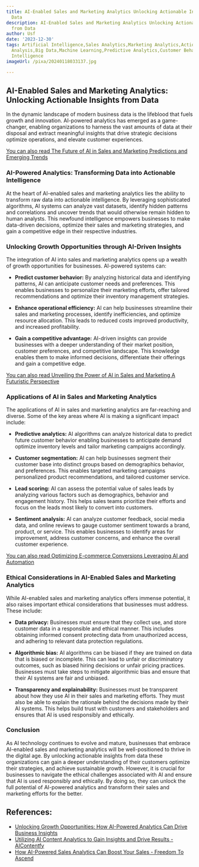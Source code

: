 ```yaml
---
title: AI-Enabled Sales and Marketing Analytics Unlocking Actionable Insights from
  Data
description: AI-Enabled Sales and Marketing Analytics Unlocking Actionable Insights
  from Data
author: Usf
date: '2023-12-30'
tags: Artificial Intelligence,Sales Analytics,Marketing Analytics,Actionable Insights,Data
  Analysis,Big Data,Machine Learning,Predictive Analytics,Customer Behavior,Business
  Intelligence
imageUrl: /pixa/20240118033137.jpg

---
```

##  AI-Enabled Sales and Marketing Analytics: Unlocking Actionable Insights from Data

In the dynamic  landscape of modern business data is the lifeblood that fuels growth and innovation.  AI-powered analytics has emerged as a game-changer, enabling organizations to harness the vast amounts of data at their disposal and extract meaningful insights  that drive strategic decisions optimize operations, and elevate customer experiences.

[You  can also read The Future of AI in Sales and Marketing Predictions and Emerging Trends](The%20Future%20of%20AI%20in%20Sales%20and%20Marketing%20Predictions%20and%20Emerging%20Trends)


### AI-Powered Analytics: Transforming Data into  Actionable Intelligence

At the  heart of AI-enabled sales and marketing analytics  lies the ability  to transform  raw data into actionable  intelligence. By  leveraging sophisticated algorithms, AI systems can analyze vast datasets, identify hidden patterns and correlations and uncover trends  that  would otherwise remain  hidden to human analysts.  This newfound intelligence  empowers businesses to make  data-driven decisions, optimize their sales and marketing strategies, and gain a competitive edge in their respective industries.

### Unlocking Growth  Opportunities through AI-Driven Insights

The integration of AI into sales and marketing analytics opens up a wealth of  growth opportunities  for businesses. AI-powered systems can:

* **Predict  customer behavior:**  By  analyzing historical data  and identifying  patterns, AI can anticipate customer needs and preferences. This enables businesses to personalize their  marketing efforts, offer tailored recommendations and optimize their inventory management strategies.

* **Enhance  operational efficiency:** AI can  help businesses streamline their sales and marketing processes, identify  inefficiencies, and optimize resource allocation. This leads to reduced costs improved productivity, and increased profitability.

* **Gain a competitive advantage:** AI-driven insights can provide businesses with  a deeper  understanding of their market  position, customer preferences, and competitive landscape. This knowledge enables  them to make informed decisions,  differentiate their offerings and gain a competitive edge.

[You can also  read Unveiling the Power of AI in Sales and Marketing  A Futuristic Perspective](Unveiling%20the%20Power%20of%20AI%20in%20Sales%20and%20Marketing%20A%20Futuristic%20Perspective)


### Applications of AI in Sales  and Marketing Analytics

The applications of AI in sales and marketing analytics are far-reaching  and diverse. Some of the key areas where AI is making a significant impact include:

* **Predictive analytics:** AI algorithms  can analyze historical data to predict future customer behavior enabling businesses to  anticipate demand optimize inventory levels and tailor marketing campaigns accordingly.

* **Customer segmentation:** AI can help businesses segment their customer base into distinct groups based on demographics behavior, and preferences. This enables targeted marketing  campaigns  personalized product  recommendations, and tailored customer service.

* **Lead scoring:** AI can assess the potential value of sales leads by  analyzing various factors such as demographics, behavior and engagement history. This helps sales teams prioritize their efforts and focus on the leads most likely  to convert into customers.

* **Sentiment analysis:** AI can analyze customer feedback, social media data, and online reviews to  gauge customer sentiment towards a brand, product, or service. This enables businesses to identify  areas for improvement, address customer concerns, and enhance the overall customer experience.

[You can also read Optimizing E-commerce Conversions Leveraging AI and Automation](Optimizing%20E-commerce%20Conversions%20Leveraging%20AI%20and%20Automation)


### Ethical Considerations  in AI-Enabled Sales and Marketing Analytics

While AI-enabled sales and marketing analytics offers immense potential, it also raises important ethical  considerations that businesses must address. These include:

* **Data privacy:** Businesses must ensure that they collect use, and store customer data in a responsible and ethical  manner. This includes obtaining  informed consent  protecting data from unauthorized access, and adhering to relevant data protection regulations.

* **Algorithmic bias:** AI algorithms can be biased  if they are trained on data that is biased  or incomplete. This can lead to unfair or discriminatory outcomes, such as biased hiring decisions or unfair pricing practices. Businesses must take steps  to mitigate algorithmic bias and ensure that their AI  systems are fair and  unbiased.

* **Transparency and explainability:** Businesses must be transparent about how they use AI in their sales and marketing efforts. They must also be able to explain  the rationale behind the decisions made by their AI systems. This helps build trust with customers and stakeholders and ensures that AI  is used  responsibly  and ethically.

### Conclusion

As AI technology continues to evolve and  mature, businesses that embrace AI-enabled sales and marketing analytics will be well-positioned to thrive in the digital age. By unlocking actionable  insights from data these  organizations can gain a deeper understanding of their  customers optimize their strategies, and achieve sustainable growth. However,  it is  crucial for businesses to navigate the ethical challenges associated with AI  and ensure that AI is used  responsibly and ethically. By doing so, they can  unlock the full potential  of AI-powered analytics and transform their sales and marketing efforts for the  better.

## References:
- [Unlocking Growth Opportunities: How AI-Powered Analytics Can Drive Business Insights](https://www.linkedin.com/pulse/unlocking-growth-opportunities-how-ai-powered-analytics-can-drive)
- [Utilizing AI Content Analytics to Gain Insights and Drive Results - AIContentfy](https://aicontentfy.com/en/blog/utilizing-ai-content-analytics-to-gain-insights-and-drive-results)
- [How AI-Powered Sales Analytics Can Boost Your Sales - Freedom To Ascend](https://www.freedomtoascend.com/sales/sales-technology/ai/ai-powered-sales-analytics/)
